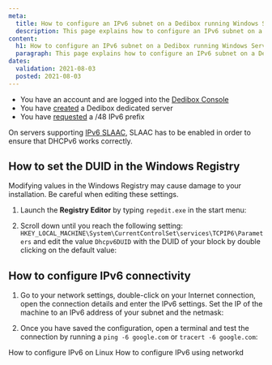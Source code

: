 ```yaml
---
meta:
  title: How to configure an IPv6 subnet on a Dedibox running Windows Server
  description: This page explains how to configure an IPv6 subnet on a Dedibox running Windows Server.
content:
  h1: How to configure an IPv6 subnet on a Dedibox running Windows Server
  paragraph: This page explains how to configure an IPv6 subnet on a Dedibox running Windows Server.
dates:
  validation: 2021-08-03
  posted: 2021-08-03
---
```


<Message type="requirement">

  - You have an account and are logged into the [Dedibox Console](https://console.online.net)
  - You have [created](/dedibox/dedicated-servers/how-to/order-a-server) a Dedibox dedicated server
  - You have [requested](/dedibox-network/ipv6/how-to/request-prefix) a /48 IPv6 prefix

</Message>

<Message type="important">

On servers supporting [IPv6 SLAAC](/dedibox-network/ipv6/how-to/enable-ipv6-slaac), SLAAC has to be enabled in order to ensure that DHCPv6 works correctly.

</Message>

## How to set the DUID in the Windows Registry

<Message type="important">

Modifying values in the Windows Registry may cause damage to your installation. Be careful when editing these settings.

</Message>

1. Launch the **Registry Editor** by typing `regedit.exe` in the start menu:

    <Lightbox src="scaleway_ipv6_regedit.png" width="" />

2. Scroll down until you reach the following setting: `HKEY_LOCAL_MACHINE\System\CurrentControlSet\services\TCPIP6\Parameters` and edit the value `Dhcpv6DUID` with the DUID of your block by double clicking on the default value:

    <Lightbox src="scaleway_ipv6_regedit_edit.png" width="" />

## How to configure IPv6 connectivity 

1. Go to your network settings, double-click on your Internet connection, open the connection details and enter the IPv6 settings. Set the IP of the machine to an IPv6 address of your subnet and the netmask:

    <Lightbox src="scaleway_ipv6_config_win.png" alt="" />

2. Once you have saved the configuration, open a terminal and test the connection by running a `ping -6 google.com` or `tracert -6 google.com`:

    <Lightbox src="scaleway_ipv6_ping6_win.png" alt="" />

<Navigation title="See Also">
  <PreviousButton to="/dedibox-network/ipv6/how-to/configure-ipv6-linux/">How to configure IPv6 on Linux</PreviousButton>
  <NextButton to="/dedibox-network/ipv6/how-to/configure-ipv6-networkd/">How to configure IPv6 using networkd</NextButton>
</Navigation>
